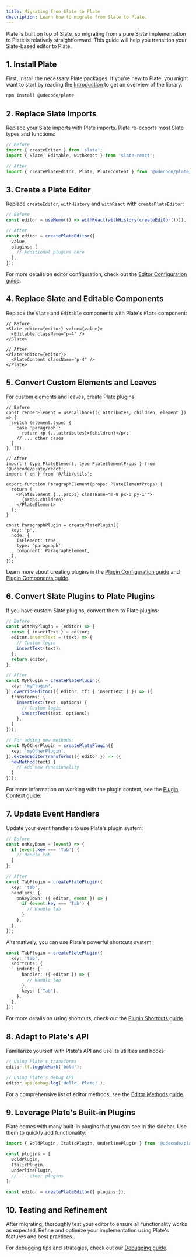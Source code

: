 ```yaml
---
title: Migrating from Slate to Plate
description: Learn how to migrate from Slate to Plate.
---
```


Plate is built on top of Slate, so migrating from a pure Slate implementation to Plate is relatively straightforward. This guide will help you transition your Slate-based editor to Plate.

## 1. Install Plate

First, install the necessary Plate packages. If you're new to Plate, you might want to start by reading the [Introduction](/docs/installation) to get an overview of the library.

```bash
npm install @udecode/plate
```

## 2. Replace Slate Imports

Replace your Slate imports with Plate imports. Plate re-exports most Slate types and functions:

```ts
// Before
import { createEditor } from 'slate';
import { Slate, Editable, withReact } from 'slate-react';

// After
import { createPlateEditor, Plate, PlateContent } from '@udecode/plate/react';
```

## 3. Create a Plate Editor

Replace `createEditor`, `withHistory` and `withReact` with `createPlateEditor`:

```ts
// Before
const editor = useMemo(() => withReact(withHistory(createEditor()))), []);

// After
const editor = createPlateEditor({
  value,
  plugins: [
    // Additional plugins here
  ],
});
```

For more details on editor configuration, check out the [Editor Configuration guide](/docs/editor).

## 4. Replace Slate and Editable Components

Replace the `Slate` and `Editable` components with Plate's `Plate` component:

```tsx
// Before
<Slate editor={editor} value={value}>
  <Editable className="p-4" />
</Slate>

// After
<Plate editor={editor}>
  <PlateContent className="p-4" />
</Plate>
```

## 5. Convert Custom Elements and Leaves

For custom elements and leaves, create Plate plugins:

```tsx
// Before
const renderElement = useCallback(({ attributes, children, element }) => {
  switch (element.type) {
    case 'paragraph':
      return <p {...attributes}>{children}</p>;
    // ... other cases
  }
}, []);

// After
import { type PlateElement, type PlateElementProps } from '@udecode/plate/react';
import { cn } from '@/lib/utils';

export function ParagraphElement(props: PlateElementProps) {
  return (
    <PlateElement {...props} className="m-0 px-0 py-1'">
      {props.children}
    </PlateElement>
  );
}

const ParagraphPlugin = createPlatePlugin({
  key: 'p',
  node: {
    isElement: true,
    type: 'paragraph',
    component: ParagraphElement,
  },
});
```

Learn more about creating plugins in the [Plugin Configuration guide](/docs/plugin) and [Plugin Components guide](/docs/plugin-components).

## 6. Convert Slate Plugins to Plate Plugins

If you have custom Slate plugins, convert them to Plate plugins:

```ts
// Before
const withMyPlugin = (editor) => {
  const { insertText } = editor;
  editor.insertText = (text) => {
    // Custom logic
    insertText(text);
  };
  return editor;
};

// After
const MyPlugin = createPlatePlugin({
  key: 'myPlugin',
}).overrideEditor(({ editor, tf: { insertText } }) => ({
  transforms: {
    insertText(text, options) {
      // Custom logic
      insertText(text, options);
    },
  }
}));

// For adding new methods:
const MyOtherPlugin = createPlatePlugin({
  key: 'myOtherPlugin',
}).extendEditorTransforms(({ editor }) => ({
  newMethod(text) {
    // Add new functionality
  }
}));
```

For more information on working with the plugin context, see the [Plugin Context guide](/docs/plugin-context).

## 7. Update Event Handlers

Update your event handlers to use Plate's plugin system:

```ts
// Before
const onKeyDown = (event) => {
  if (event.key === 'Tab') {
    // Handle tab
  }
};

// After
const TabPlugin = createPlatePlugin({
  key: 'tab',
  handlers: {
    onKeyDown: ({ editor, event }) => {
      if (event.key === 'Tab') {
        // Handle tab
      }
    },
  },
});
```

Alternatively, you can use Plate's powerful shortcuts system:

```ts
const TabPlugin = createPlatePlugin({
  key: 'tab',
  shortcuts: {
    indent: {
      handler: ({ editor }) => {
        // Handle tab
      },
      keys: ['Tab'],
    },
  },
});
```

For more details on using shortcuts, check out the [Plugin Shortcuts guide](/docs/plugin-shortcuts).

## 8. Adapt to Plate's API

Familiarize yourself with Plate's API and use its utilities and hooks:

```ts
// Using Plate's transforms
editor.tf.toggleMark('bold');

// Using Plate's debug API
editor.api.debug.log('Hello, Plate!');
```

For a comprehensive list of editor methods, see the [Editor Methods guide](/docs/editor-methods).

## 9. Leverage Plate's Built-in Plugins

Plate comes with many built-in plugins that you can see in the sidebar. Use them to quickly add functionality:

```ts
import { BoldPlugin, ItalicPlugin, UnderlinePlugin } from '@udecode/plate/react';

const plugins = [
  BoldPlugin,
  ItalicPlugin,
  UnderlinePlugin,
  // ... other plugins
];

const editor = createPlateEditor({ plugins });
```

## 10. Testing and Refinement

After migrating, thoroughly test your editor to ensure all functionality works as expected. Refine and optimize your implementation using Plate's features and best practices.

For debugging tips and strategies, check out our [Debugging guide](/docs/debugging).